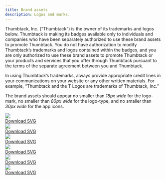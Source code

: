 ```yaml
---
title: Brand assets
description: Logos and marks.
---
```



Thumbtack, Inc. (“Thumbtack”) is the owner of its trademarks and logos below. Thumbtack is making its badges available only to individuals and companies who have been separately authorized to use these brand assets to promote Thumbtack. You do not have authorization to modify Thumbtack’s trademarks and logos contained within the badges, and you are only authorized to use these brand assets to promote Thumbtack or your products and services that you offer through Thumbtack pursuant to the terms of the separate agreement between you and Thumbtack.

In using Thumbtack’s trademarks, always provide appropriate credit lines in your communications on your website or any other written materials. For example, “Thumbtack and the T Logos are trademarks of Thumbtack, Inc.”

The brand assets should appear no smaller than *18px wide* for the logo-mark, no smaller than *80px wide* for the logo-type, and no smaller than *30px wide* for the app icons.

<div className="mb5">
    <Grid gutter="wide">
        <GridColumn aboveSmall={6} aboveMedium={4}>
            <div className="ph2 pv4 h-100 flex flex-column">
                <div className="flex-auto pv4 flex mb3">
                    <Img src="./assets/logotype.svg" className="db ma-auto" />
                </div>
                <div className="flex-none tc">
                    <Text size={3}>
                        <a href="./assets/logotype.zip" className="black-300 hover-blue">
                            Download SVG
                        </a>
                    </Text>
                </div>
            </div>
        </GridColumn>
        <GridColumn aboveSmall={6} aboveMedium={4}>
            <div className="ph2 pv4 h-100 flex flex-column">
                <div className="flex-auto pv4 flex mb3">
                    <Img src="./assets/logomark_black.svg" className="db ma-auto" />
                </div>
                <div className="flex-none tc">
                    <Text size={3}>
                        <a href="./assets/logomark_black.zip" className="black-300 hover-blue">
                            Download SVG
                        </a>
                    </Text>
                </div>
            </div>
        </GridColumn>
        <GridColumn aboveSmall={6} aboveMedium={4}>
            <div className="ph2 pv4 h-100 flex flex-column">
                <div className="flex-auto pv4 flex mb3">
                    <Img src="./assets/logomark_blue.svg" className="db ma-auto" />
                </div>
                <div className="flex-none tc">
                    <Text size={3}>
                        <a href="./assets/logomark_blue.zip" className="black-300 hover-blue">
                            Download SVG
                        </a>
                    </Text>
                </div>
            </div>
        </GridColumn>
        <GridColumn aboveSmall={6} aboveMedium={4}>
            <div className="ph2 pv4 h-100 flex flex-column">
                <div className="flex-auto pv4 flex mb3">
                    <Img src="./assets/logomark_grey.svg" className="db ma-auto" />
                </div>
                <div className="flex-none tc">
                    <Text size={3}>
                        <a href="./assets/logomark_grey.zip" className="black-300 hover-blue">
                            Download SVG
                        </a>
                    </Text>
                </div>
            </div>
        </GridColumn>
        <GridColumn aboveSmall={6} aboveMedium={4}>
            <div className="ph2 pv4 h-100 flex flex-column">
                <div className="flex-auto pv4 flex mb3">
                    <Img src="./assets/pro_app_icon.svg" className="db ma-auto" />
                </div>
                <div className="flex-none tc">
                    <Text size={3}>
                        <a href="./assets/pro_app_icon.zip" className="black-300 hover-blue">
                            Download SVG
                        </a>
                    </Text>
                </div>
            </div>
        </GridColumn>
        <GridColumn aboveSmall={6} aboveMedium={4}>
            <div className="ph2 pv4 h-100 flex flex-column">
                <div className="flex-auto pv4 flex mb3">
                    <Img src="./assets/customer_app_icon.svg" className="db ma-auto" />
                </div>
                <div className="flex-none tc">
                    <Text size={3}>
                        <a href="./assets/customer_app_icon.zip" className="black-300 hover-blue">
                            Download SVG
                        </a>
                    </Text>
                </div>
            </div>
        </GridColumn>
    </Grid>
</div>
